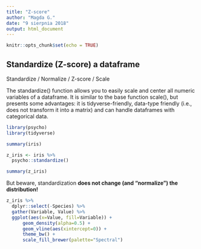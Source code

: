 ---
title: "Z-score"
author: "Magda G."
date: "9 sierpnia 2018"
output: html_document
---

```{r setup, include=FALSE}
knitr::opts_chunk$set(echo = TRUE)
```

## Standardize (Z-score) a dataframe

Standardize / Normalize / Z-score / Scale

The standardize() function allows you to easily scale and center all numeric variables of a dataframe. It is similar to the base function scale(), but presents some advantages: it is tidyverse-friendly, data-type friendly (i.e., does not transform it into a matrix) and can handle dataframes with categorical data.

```{r}
library(psycho)
library(tidyverse)

summary(iris)

z_iris <- iris %>% 
  psycho::standardize() 

summary(z_iris)
```

But beware, standardization **does not change (and “normalize”) the distribution!**


```{r}
z_iris %>% 
  dplyr::select(-Species) %>% 
  gather(Variable, Value) %>% 
  ggplot(aes(x=Value, fill=Variable)) +
      geom_density(alpha=0.5) +
      geom_vline(aes(xintercept=0)) +
      theme_bw() +
      scale_fill_brewer(palette="Spectral")
```


